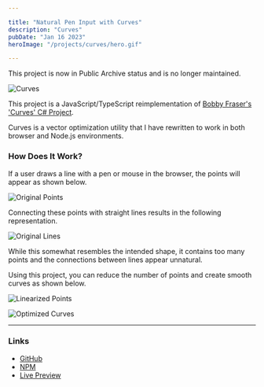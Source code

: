 ```yaml
---

title: "Natural Pen Input with Curves"
description: "Curves"
pubDate: "Jan 16 2023"
heroImage: "/projects/curves/hero.gif"

---
```



<Warning>
  This project is now in Public Archive status and is no longer maintained.
</Warning>

![Curves](/projects/curves/hero.gif)

This project is a JavaScript/TypeScript reimplementation of [Bobby Fraser's 'Curves' C# Project](https://gitlab.com/burningmime/curves).

Curves is a vector optimization utility that I have rewritten to work in both browser and Node.js environments.

### How Does It Work?

If a user draws a line with a pen or mouse in the browser, the points will appear as shown below.

![Original Points](https://user-images.githubusercontent.com/51369962/155883128-315afbb4-f179-4391-80a7-91b9b64fb8ba.png)

Connecting these points with straight lines results in the following representation.

![Original Lines](https://user-images.githubusercontent.com/51369962/155883127-f34fffd8-8aaa-4a9a-bc26-b8aa5f2fc82e.png)

While this somewhat resembles the intended shape, it contains too many points and the connections between lines appear unnatural.

Using this project, you can reduce the number of points and create smooth curves as shown below.

![Linearized Points](https://user-images.githubusercontent.com/51369962/155883126-8cb76bec-7a48-4378-91c0-5515f1767781.png)

![Optimized Curves](https://user-images.githubusercontent.com/51369962/155883123-888eb0a2-8bb2-4034-93df-03088a4651a7.png)

---

### Links

- [GitHub](https://github.com/winetree94/VectorOptimizer)
- [NPM](https://www.npmjs.com/package/vector-optimizer)
- [Live Preview](https://winetree94.github.io/VectorOptimizer)

